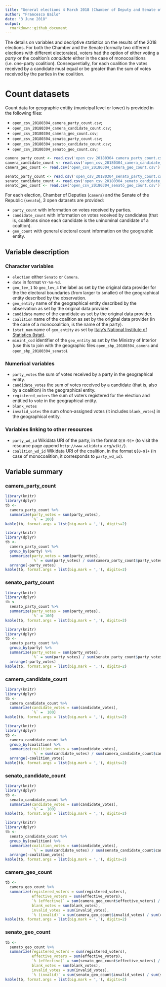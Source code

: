 ```yaml
---
title: "General elections 4 March 2018 (Chamber of Deputy and Senate of the Republic)"
author: "Francesco Bailo"
date: "3 June 2018"
output: 
  rmarkdown::github_document
---
```


The details on variables and decriptive statistics on the results of the 2018 elections. For both the Chamber and the Senate (formally two different elections with different electorates), voters had the option of either voting a *party* or the coaltion's *candidate* either in the case of monocoalitions (i.e. one-party coalition). Consequentially, for each coalition the votes received by a candidate must equal or be greater than the sum of votes received by the parties in the coalition. 

# Count datasets

Count data for geographic entitiy (municipal level or lower) is provided in the following files:

* `open_csv_20180304_camera_party_count.csv`;
* `open_csv_20180304_camera_candidate_count.csv`;
* `open_csv_20180304_camera_geo_count.csv`;
* `open_csv_20180304_senato_party_count.csv`;
* `open_csv_20180304_senato_candidate_count.csv`;
* `open_csv_20180304_senato_geo_count.csv`;

```r
camera_party_count <- read.csv('open_csv_20180304_camera_party_count.csv')
camera_candidate_count <- read.csv('open_csv_20180304_camera_candidate_count.csv')
camera_geo_count <- read.csv('open_csv_20180304_camera_geo_count.csv')

senato_party_count <- read.csv('open_csv_20180304_senato_party_count.csv')
senato_candidate_count <- read.csv('open_csv_20180304_senato_candidate_count.csv')
senato_geo_count <- read.csv('open_csv_20180304_senato_geo_count.csv')
```

For each election, Chamber of Deputies (`camera`) and the Senate of the Republic (`senato`), 3 open datasets are provided: 

* `party_count` with information on votes received by parties.
* `candidate_count` with information on votes received by candidates (that is, coalitions since each candidate is the uninominal candidate of a coaltion).
* `geo_count` with general electoral count information on the geographic entity.  

## Variable description

### Character variables
* `election` either `Senato` or `Camera`.
* `date` in format `%Y-%m-%d`.
* `geo_lev_1` to `geo_lev_4` the label as set by the original data provider for the the electoral boundaries (from larger to smaller) of the geographical entity described by the observation.
* `geo_entity` name of the geographical entity described by the observation as set by the original data provider.
* `candidate` name of the candidate as set by the original data provider.
* `coalition` name of the coalition as set by the original data provider (in the case of a monocoalition, is the name of the party).
* `istat_nam` name of `geo_entity` as set by [Italy's National Institute of Statistics (Istat)](https://en.wikipedia.org/wiki/National_Institute_of_Statistics_(Italy)). 
* `minint_cod` identifier of the `geo_entity` as set by the Ministry of Interior (use this to join with the geographic files `open_shp_20180304_camera` and `open_shp_20180304_senato`). 

### Numerical variables
* `party_votes` the sum of votes received by a party in the geographical entity.
* `candidate_votes` the sum of votes received by a candidate (that is, also by a coalition) in the geographical entity.
* `registered_voters` the sum of voters registered for the election and entitled to vote in the geographical entity.
* `blank_votes`
* `invalid_votes` the sum ofnon-assigned votes (it includes `blank_votes`) in the geographical entity.

### Variables linking to other resources
* `party_wd_id` Wikidata URI of the party, in the format `Q[0-9]+` (to visit the resource page append `http://www.wikidata.org/wiki/`).
* `coalition_wd_id`  Wikidata URI of the coalition, in the format `Q[0-9]+` (in case of monocoalition, it corresponds to `party_wd_id`).

## Variable summary

### camera_party_count

```r
library(knitr)
library(dplyr)
tb <- 
  camera_party_count %>%
  summarize(party_votes = sum(party_votes),
            `%` = 100)
kable(tb, format.args = list(big.mark = ','), digits=2)
```

```r
library(knitr)
library(dplyr)
tb <- 
  camera_party_count %>%
  group_by(party) %>%
  summarize(party_votes = sum(party_votes),
            `%` = sum(party_votes) / sum(camera_party_count$party_votes) * 100) %>%
  arrange(-party_votes)
kable(tb, format.args = list(big.mark = ','), digits=2)
```

### senato_party_count

```r
library(knitr)
library(dplyr)
tb <- 
  senato_party_count %>%
  summarize(party_votes = sum(party_votes),
            `%` = 100)
kable(tb, format.args = list(big.mark = ','), digits=2)
```

```r
library(knitr)
library(dplyr)
tb <- 
  senato_party_count %>%
  group_by(party) %>%
  summarize(party_votes = sum(party_votes),
            `%` = sum(party_votes) / sum(senato_party_count$party_votes) * 100) %>%
  arrange(-party_votes)
kable(tb, format.args = list(big.mark = ','), digits=2)
```


### camera_candidate_count

```r
library(knitr)
library(dplyr)
tb <- 
  camera_candidate_count %>%
  summarize(candidate_votes = sum(candidate_votes),
            `%` =  100)
kable(tb, format.args = list(big.mark = ','), digits=2)
```

```r
library(knitr)
library(dplyr)
tb <- 
  camera_candidate_count %>%
  group_by(coalition) %>%
  summarize(coalition_votes = sum(candidate_votes),
            `%` = sum(candidate_votes) / sum(camera_candidate_count$candidate_votes) * 100) %>%
  arrange(-coalition_votes)
kable(tb, format.args = list(big.mark = ','), digits=2)
```

### senato_candidate_count

```r
library(knitr)
library(dplyr)
tb <- 
  senato_candidate_count %>%
  summarize(candidate_votes = sum(candidate_votes),
            `%` =  100)
kable(tb, format.args = list(big.mark = ','), digits=2)
```

```r
library(knitr)
library(dplyr)
tb <- 
  senato_candidate_count %>%
  group_by(coalition) %>%
  summarize(coalition_votes = sum(candidate_votes),
            `%` = sum(candidate_votes) / sum(senato_candidate_count$candidate_votes) * 100) %>%
  arrange(-coalition_votes)
kable(tb, format.args = list(big.mark = ','), digits=2)
```

### camera_geo_count

```r
tb <-
  camera_geo_count %>%
  summarize(registered_voters = sum(registered_voters),
            effective_voters = sum(effective_voters),
            `% (effective)` = sum(camera_geo_count$effective_voters) / sum(camera_geo_count$registered_voters) * 100,
            blank_votes = sum(blank_votes),
            invalid_votes = sum(invalid_votes), 
            `% (invalid)` = sum(camera_geo_count$invalid_votes) / sum(camera_geo_count$effective_voters) * 100)
kable(tb, format.args = list(big.mark = ','), digits=2)

```

### senato_geo_count

```r
tb <-
  senato_geo_count %>%
  summarize(registered_voters = sum(registered_voters),
            effective_voters = sum(effective_voters),
            `% (effective)` = sum(senato_geo_count$effective_voters) / sum(senato_geo_count$registered_voters) * 100,
            blank_votes = sum(blank_votes),
            invalid_votes = sum(invalid_votes), 
            `% (invalid)` = sum(senato_geo_count$invalid_votes) / sum(senato_geo_count$effective_voters) * 100)
kable(tb, format.args = list(big.mark = ','), digits=2)

```


